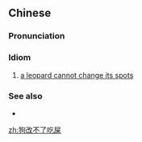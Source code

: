 ==Chinese==
{{zh-forms|type=1311|lit=dogs can't help eating shit}}

===Pronunciation===
{{zh-pron
|m=gǒu gǎi不liǎo chī shǐ
|cat=id
}}

===Idiom===
{{zh-idiom}}

# {{lb|zh|slang}} [[a leopard cannot change its spots]]

===See also===
* {{l|en|as a dog returns to his vomit, so a fool repeats his folly}}

[[zh:狗改不了吃屎]]